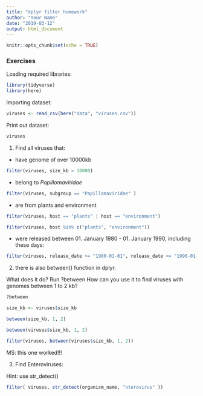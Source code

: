 ```yaml
---
title: "dplyr filter homework"
author: "Your Name"
date: "2019-03-12"
output: html_document
---
```


```r
knitr::opts_chunk$set(echo = TRUE)
```

### Exercises

Loading required libraries:
```r
library(tidyverse)
library(here)
```

Importing dataset:
```r
viruses <- read_csv(here("data", "viruses.csv"))
```

Print out dataset:
```r
viruses
```


1. Find all viruses that:

- have genome of over 10000kb

```r
filter(viruses, size_kb > 10000)
```

- belong to *Papillomaviridae*

```r
filter(viruses, subgroup == "Papillomaviridae" )
```

- are from plants and environment

```r
filter(viruses, host == "plants" | host == "environment")
```

```r
filter(viruses, host %in% c("plants", "environment"))
```



- were released between 01. January 1980 - 01. January 1990, including these days:

```r
filter(viruses, release_date >= "1980-01-01", release_date <= "1990-01-01")
```

2. there is also between() function in dplyr. 

What does it do? Run ?between
How can you use it to find viruses with genomes between 1 to 2 kb?

```r
?between
```

```r
size_kb <- viruses$size_kb
```

```r
between(size_kb, 1, 2)
```

```r
between(viruses$size_kb, 1, 2)
```

```r
filter(viruses, between(viruses$size_kb, 1, 2))
```
MS: this one worked!!!


3. Find Enteroviruses:

Hint: use str_detect()
```r
filter( viruses, str_detect(organism_name, "nterovirus" ))
```

